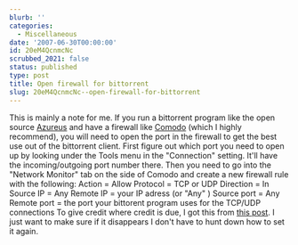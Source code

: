 ```yaml
---
blurb: ''
categories:
  - Miscellaneous
date: '2007-06-30T00:00:00'
id: 20eM4QcnmcNc
scrubbed_2021: false
status: published
type: post
title: Open firewall for bittorrent
slug: 20eM4QcnmcNc--open-firewall-for-bittorrent
---
```


This is mainly a note for me. If you run a bittorrent program like
the open source [Azureus](http://azureus.sourceforge.net/) and have
a firewall like [Comodo](http://www.personalfirewall.comodo.com/)
(which I highly recommend), you will need to open the port in the
firewall to get the best use out of the bittorrent client. First
figure out which port you need to open up by looking under the
Tools menu in the "Connection" setting. It'll have the
incoming/outgoing port number there. Then you need to go into the
"Network Monitor" tab on the side of Comodo and create a new
firewall rule with the following: Action = Allow Protocol = TCP or
UDP Direction = In Source IP = Any Remote IP = your IP adress (or
"Any" ) Source port = Any Remote port = the port your bittorent
program uses for the TCP/UDP connections To give credit where
credit is due, I got this from
[this post](http://forums.comodo.com/help/azureus_yellow_and_blue_faces-t2562.0.html).
I just want to make sure if it disappears I don't have to hunt down
how to set it again.
